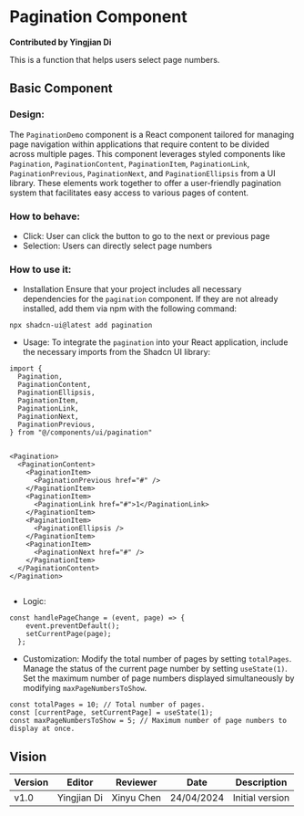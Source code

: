 
# Pagination Component

**Contributed by Yingjian Di**

This is a function that helps users select page numbers.

## Basic Component
### Design:
The `PaginationDemo` component is a React component tailored for managing page navigation within applications that require content to be divided across multiple pages. This component leverages styled components like `Pagination`, `PaginationContent`, `PaginationItem`, `PaginationLink`, `PaginationPrevious`, `PaginationNext`, and `PaginationEllipsis` from a UI library. These elements work together to offer a user-friendly pagination system that facilitates easy access to various pages of content.
### How to behave:
- Click: User can click the button to go to the next or previous page
- Selection: Users can directly select page numbers
### How to use it:
- Installation
Ensure that your project includes all necessary dependencies for the `pagination` component. If they are not already installed, add them via npm with the following command: 
```
npx shadcn-ui@latest add pagination 
```
- Usage:
To integrate the `pagination` into your React application, include the necessary imports from the Shadcn UI library:
```
import {
  Pagination,
  PaginationContent,
  PaginationEllipsis,
  PaginationItem,
  PaginationLink,
  PaginationNext,
  PaginationPrevious,
} from "@/components/ui/pagination"


```

```
<Pagination>
  <PaginationContent>
    <PaginationItem>
      <PaginationPrevious href="#" />
    </PaginationItem>
    <PaginationItem>
      <PaginationLink href="#">1</PaginationLink>
    </PaginationItem>
    <PaginationItem>
      <PaginationEllipsis />
    </PaginationItem>
    <PaginationItem>
      <PaginationNext href="#" />
    </PaginationItem>
  </PaginationContent>
</Pagination>


```
- Logic:
```
const handlePageChange = (event, page) => {
    event.preventDefault();
    setCurrentPage(page);
  };
```
- Customization:
Modify the total number of pages by setting `totalPages`. Manage the status of the current page number by setting `useState(1)`. Set the maximum number of page numbers displayed simultaneously by modifying `maxPageNumbersToShow`.
```
const totalPages = 10; // Total number of pages.
const [currentPage, setCurrentPage] = useState(1);
const maxPageNumbersToShow = 5; // Maximum number of page numbers to display at once.

```
<Pagination />



## Vision
| Version | Editor      | Reviewer     | Date       | Description     |
|---------|-------------|-------------|------------|-----------------|
| v1.0    | Yingjian Di | Xinyu Chen | 24/04/2024 | Initial version |